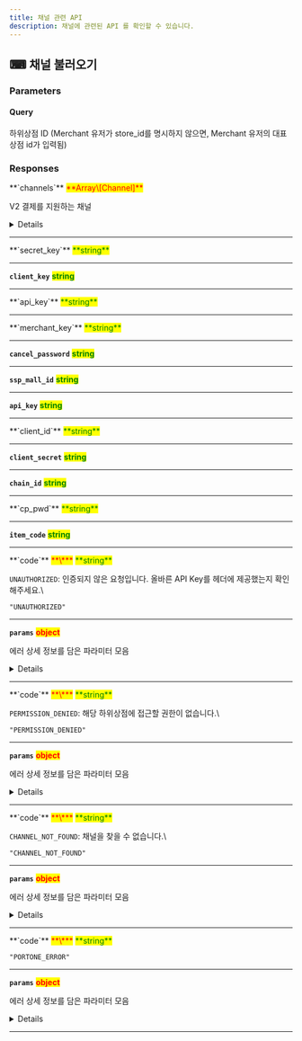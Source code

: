 ```yaml
---
title: 채널 관련 API
description: 채널에 관련된 API 를 확인할 수 있습니다.
---
```



## ⌨ 채널 불러오기

<Swagger method="get" path="/channels" baseUrl="https://api.portone.io/v2" summary="채널 불러오기">
<SwaggerDescription>

</SwaggerDescription>

### Parameters

#### Query

<SwaggerParameter name="store_id" type="string" required="false">
하위상점 ID (Merchant 유저가 store_id를 명시하지 않으면, Merchant 유저의 대표 상점 id가 입력됨)

</SwaggerParameter>

### Responses

<SwaggerResponse status="200" description="채널 불러오기 성공">
<Tabs>
<Tab title="Response">
**`channels`** <mark style="color:red;">**Array\[Channel]**</mark>

V2 결제를 지원하는 채널

<Details>
<p slot="summary">Channel</p>

**`channel_id`** <mark style="color:red;">**\***</mark> <mark style="color:green;">**string**</mark>

결제 채널 ID

---

**`channel_name`** <mark style="color:red;">**\***</mark> <mark style="color:green;">**string**</mark>

결제 채널 이름

---

**`pg_provider`** <mark style="color:red;">**\***</mark> <mark style="color:green;">**PgProvider**</mark>

V2 결제가 가능한 PG사

`"TOSSPAYMENTS"`, `"KSNET"`, `"KAKAOPAY"`, `"SMARTRO_V2"`, `"NAVERPAY"`, `"DANAL"`

---

**`channel_type`** <mark style="color:red;">**\***</mark> <mark style="color:green;">**ChannelType**</mark>

기본값: `"CHANNEL_TYPE_UNSPECIFIED"`

`"CHANNEL_TYPE_UNSPECIFIED"`, `"CHANNEL_TYPE_LIVE"`, `"CHANNEL_TYPE_MERCHANT_TEST"`, `"CHANNEL_TYPE_SHARED_TEST"`

---

**`pg_merchant_id`** <mark style="color:red;">**\***</mark> <mark style="color:green;">**string**</mark>

PG 상점 ID

---

**`is_for_payment`** <mark style="color:red;">**\***</mark> <mark style="color:orange;">**boolean**</mark>

결제용 채널 여부

---

**`is_for_identification_verification`** <mark style="color:red;">**\***</mark> <mark style="color:orange;">**boolean**</mark>

본인인증용 채널 여부

---

**`channel_key`** <mark style="color:red;">**\***</mark> <mark style="color:green;">**string**</mark>

채널 키

---

**`toss_payments_credential`** <mark style="color:red;">**TossPaymentsCredential**</mark>

---

**`ksnet_credential`** <mark style="color:red;">**KsnetCredential**</mark>

---

**`smartro_v2_credential`** <mark style="color:red;">**SmartroV2Credential**</mark>

---

**`naverpay_credential`** <mark style="color:red;">**NaverpayCredential**</mark>

---

**`danal_credential`** <mark style="color:red;">**DanalCredential**</mark>

---

</Details>

---

</Tab>

<Tab title="TossPaymentsCredential">
**`secret_key`** <mark style="color:green;">**string**</mark>

---

**`client_key`** <mark style="color:green;">**string**</mark>

---

</Tab>

<Tab title="KsnetCredential">
**`api_key`** <mark style="color:green;">**string**</mark>

---

</Tab>

<Tab title="SmartroV2Credential">
**`merchant_key`** <mark style="color:green;">**string**</mark>

---

**`cancel_password`** <mark style="color:green;">**string**</mark>

---

**`ssp_mall_id`** <mark style="color:green;">**string**</mark>

---

**`api_key`** <mark style="color:green;">**string**</mark>

---

</Tab>

<Tab title="NaverpayCredential">
**`client_id`** <mark style="color:green;">**string**</mark>

---

**`client_secret`** <mark style="color:green;">**string**</mark>

---

**`chain_id`** <mark style="color:green;">**string**</mark>

---

</Tab>

<Tab title="DanalCredential">
**`cp_pwd`** <mark style="color:green;">**string**</mark>

---

**`item_code`** <mark style="color:green;">**string**</mark>

---

</Tab>
</Tabs>

</SwaggerResponse>

<SwaggerResponse status="401" description="인증되지 않음">
<Tabs>
<Tab title="Response">
**`code`** <mark style="color:red;">**\***</mark> <mark style="color:green;">**string**</mark>

`UNAUTHORIZED`: 인증되지 않은 요청입니다. 올바른 API Key를 헤더에 제공했는지 확인해주세요.\

`"UNAUTHORIZED"`

---

**`params`** <mark style="color:red;">**object**</mark>

에러 상세 정보를 담은 파라미터 모음

<Details>
<p slot="summary">params</p>

**`message`** <mark style="color:green;">**string**</mark>

---

</Details>

---

</Tab>
</Tabs>

</SwaggerResponse>

<SwaggerResponse status="403" description="하위상점에 접근할 권한이 없습니다.">
<Tabs>
<Tab title="Response">
**`code`** <mark style="color:red;">**\***</mark> <mark style="color:green;">**string**</mark>

`PERMISSION_DENIED`: 해당 하위상점에 접근할 권한이 없습니다.\

`"PERMISSION_DENIED"`

---

**`params`** <mark style="color:red;">**object**</mark>

에러 상세 정보를 담은 파라미터 모음

<Details>
<p slot="summary">params</p>

**`message`** <mark style="color:green;">**string**</mark>

---

</Details>

---

</Tab>
</Tabs>

</SwaggerResponse>

<SwaggerResponse status="404" description="채널을 찾을 수 없습니다.">
<Tabs>
<Tab title="Response">
**`code`** <mark style="color:red;">**\***</mark> <mark style="color:green;">**string**</mark>

`CHANNEL_NOT_FOUND`: 채널을 찾을 수 없습니다.\

`"CHANNEL_NOT_FOUND"`

---

**`params`** <mark style="color:red;">**object**</mark>

에러 상세 정보를 담은 파라미터 모음

<Details>
<p slot="summary">params</p>

**`message`** <mark style="color:green;">**string**</mark>

---

</Details>

---

</Tab>
</Tabs>

</SwaggerResponse>

<SwaggerResponse status="500" description="내부 서버 에러">
<Tabs>
<Tab title="Response">
**`code`** <mark style="color:red;">**\***</mark> <mark style="color:green;">**string**</mark>

`"PORTONE_ERROR"`

---

**`params`** <mark style="color:red;">**object**</mark>

에러 상세 정보를 담은 파라미터 모음

<Details>
<p slot="summary">params</p>

**`message`** <mark style="color:green;">**string**</mark>

---

</Details>

---

</Tab>
</Tabs>

</SwaggerResponse>

</Swagger>
